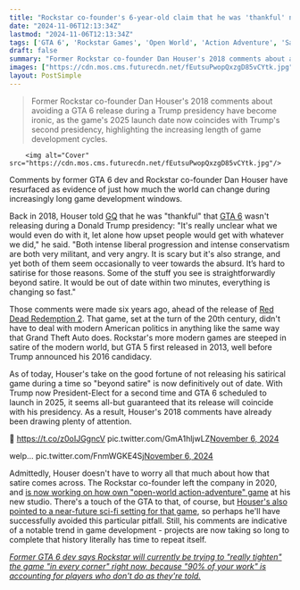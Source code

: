 ```yaml
---
title: "Rockstar co-founder's 6-year-old claim that he was 'thankful' not to be launching GTA 6 during a Trump presidency has aged like milk"
date: "2024-11-06T12:13:34Z"
lastmod: "2024-11-06T12:13:34Z"
tags: ['GTA 6', 'Rockstar Games', 'Open World', 'Action Adventure', 'Satire', 'Politics', 'Game Development']
draft: false
summary: "Former Rockstar co-founder Dan Houser's 2018 comments about avoiding a GTA 6 release during a Trump presidency have become ironic, as the game's 2025 launch date now coincides with Trump's second presidency, highlighting the increasing length of game development cycles."
images: ["https://cdn.mos.cms.futurecdn.net/fEutsuPwopQxzgD85vCYtk.jpg"]
layout: PostSimple
---
```

> Former Rockstar co-founder Dan Houser's 2018 comments about avoiding a GTA 6 release during a Trump presidency have become ironic, as the game's 2025 launch date now coincides with Trump's second presidency, highlighting the increasing length of game development cycles.


        <img alt="Cover" src="https://cdn.mos.cms.futurecdn.net/fEutsuPwopQxzgD85vCYtk.jpg"/>
        
Comments by former GTA 6 dev and Rockstar co-founder Dan Houser have resurfaced as evidence of just how much the world can change during increasingly long game development windows.

Back in 2018, Houser told [GQ](https://www.gq-magazine.co.uk/article/red-dead-redemption-2-interview) that he was "thankful" that [GTA 6](https://www.gamesradar.com/gta-6-guide/) wasn't releasing during a Donald Trump presidency: "It's really unclear what we would even do with it, let alone how upset people would get with whatever we did," he said. "Both intense liberal progression and intense conservatism are both very militant, and very angry. It is scary but it's also strange, and yet both of them seem occasionally to veer towards the absurd. It’s hard to satirise for those reasons. Some of the stuff you see is straightforwardly beyond satire. It would be out of date within two minutes, everything is changing so fast."

Those comments were made six years ago, ahead of the release of [Red Dead Redemption 2](https://www.gamesradar.com/red-dead-redemption-2-guide-walkthrough/). That game, set at the turn of the 20th century, didn't have to deal with modern American politics in anything like the same way that Grand Theft Auto does. Rockstar's more modern games are steeped in satire of the modern world, but GTA 5 first released in 2013, well before Trump announced his 2016 candidacy. 

As of today, Houser's take on the good fortune of not releasing his satirical game during a time so "beyond satire" is now definitively out of date. With Trump now President-Elect for a second time and GTA 6 scheduled to launch in 2025, it seems all-but guaranteed that its release will coincide with his presidency. As a result, Houser's 2018 comments have already been drawing plenty of attention.

😬 https://t.co/z0oIJGgncV pic.twitter.com/GmA1hljwLZ[November 6, 2024](https://twitter.com/TezFunz2/status/1854114671327940772)

welp… pic.twitter.com/FnmWGKE4Sj[November 6, 2024](https://twitter.com/GTASixInfo/status/1854054946443870426)

Admittedly, Houser doesn't have to worry all that much about how that satire comes across. The Rockstar co-founder left the company in 2020, and [is now working on how own "open-world action-adventure" game](https://www.gamesradar.com/games/open-world/rockstar-co-founder-and-former-gta-lead-dan-houser-is-making-an-open-world-action-adventure-game-of-his-own-at-his-new-studio/) at his new studio. There's a touch of the GTA to that, of course, but [Houser's also pointed to a near-future sci-fi setting for that game](https://www.gamesradar.com/games/open-world/after-22-years-at-rockstar-former-red-dead-redemption-and-gta-lead-seemingly-turns-to-near-future-sci-fi-in-his-new-open-world-action-game/), so perhaps he'll have successfully avoided this particular pitfall. Still, his comments are indicative of a notable trend in game development - projects are now taking so long to complete that history literally has time to repeat itself.

[<em>Former GTA 6 dev says Rockstar will currently be trying to "really tighten" the game "in every corner" right now, because "90% of your work" is accounting for players who don't do as they're told.</em>](https://www.gamesradar.com/games/grand-theft-auto/former-gta-6-dev-says-rockstar-will-currently-be-trying-to-really-tighten-the-game-in-every-corner-right-now-because-90-percent-of-your-work-is-accounting-for-players-who-dont-do-as-theyre-told/)
        